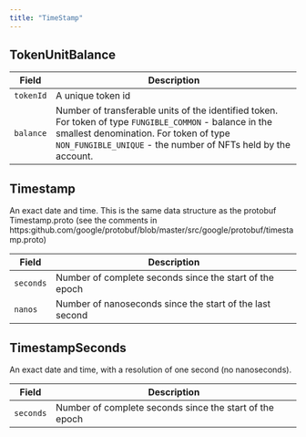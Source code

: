---
title: "TimeStamp"
---


## TokenUnitBalance

| Field     | Description                                                                                                                                                                                                         |
| --------- | ------------------------------------------------------------------------------------------------------------------------------------------------------------------------------------------------------------------- |
| `tokenId` | A unique token id                                                                                                                                                                                                   |
| `balance` | Number of transferable units of the identified token. For token of type `FUNGIBLE_COMMON` - balance in the smallest denomination. For token of type `NON_FUNGIBLE_UNIQUE` - the number of NFTs held by the account. |

## Timestamp

An exact date and time. This is the same data structure as the protobuf Timestamp.proto (see the comments in https:github.com/google/protobuf/blob/master/src/google/protobuf/timestamp.proto)

| Field     | Description                                              |
| --------- | -------------------------------------------------------- |
| `seconds` | Number of complete seconds since the start of the epoch  |
| `nanos`   | Number of nanoseconds since the start of the last second |

## TimestampSeconds

An exact date and time, with a resolution of one second (no nanoseconds).

| Field     | Description                                             |
| --------- | ------------------------------------------------------- |
| `seconds` | Number of complete seconds since the start of the epoch |
